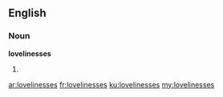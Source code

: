 ==English==

===Noun===
'''lovelinesses'''

# {{plural of|loveliness}}

[[ar:lovelinesses]]
[[fr:lovelinesses]]
[[ku:lovelinesses]]
[[my:lovelinesses]]